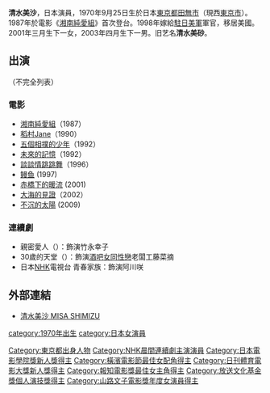 {{japanese|japanese=清水 美沙|kana=しみず みさ|romaji=Shimizu Misa}}

'''清水美沙'''，日本演員，1970年9月25日生於日本[[東京都|東京都]][[田無市|田無市]]（現西[[東京市|東京市]]）。1987年於電影《[[湘南純愛組|湘南純愛組]]》首次登台。1998年嫁給[[駐日美軍|駐日美軍]]軍官，移居美國。2001年三月生下一女，2003年四月生下一男。旧艺名'''清水美砂'''。

==出演==
（不完全列表）
===電影===
*[[湘南純愛組|湘南純愛組]]（1987）
*[[稻村Jane|稻村Jane]]（1990）
*[[五個相撲的少年|五個相撲的少年]]（1992）
*[[未來的記憶|未來的記憶]]（1992）
*[[談談情跳跳舞|談談情跳跳舞]]（1996）
*[[鳗鱼_(电影)|鳗鱼]] (1997)
*[[赤橋下的暖流|赤橋下的暖流]] (2001)
*[[大海的見證|大海的見證]]（2002）
*[[不沉的太陽|不沉的太陽]] (2009)

===連續劇===
*親密愛人（{{lang|ja|ホーム ワーク}}）：飾演竹永幸子
*30歲的天堂（{{lang|ja|29歲の憂うつ}}）：飾演[[酒吧|酒吧]][[女同性戀|女同性戀]]老闆工藤菜摘
*日本[[NHK|NHK]]電視台 青春家族：飾演阿川咲

==外部連結==
* [http://over-time.idv.tw/cast/castshow_common.php?num=69 清水美沙 MISA SHIMIZU] {{Wayback|url=http://over-time.idv.tw/cast/castshow_common.php?num=69 |date=20070927013512 }}

{{連續電視小說主演演員}}
{{日刊體育電影大獎新人獎}}
{{報知電影獎最佳女主角}}
{{放送文化基金獎個人演技獎}}
{{日本電影金像獎新人獎}}
{{橫濱電影節最佳女配角}}
{{山路文子電影獎年度女演員}}
{{Authority control}}
{{DEFAULTSORT:Shimizu, Misa}}
[[category:1970年出生|category:1970年出生]]
[[category:日本女演員|category:日本女演員]]
[[Category:東京都出身人物|Category:東京都出身人物]]
[[Category:NHK晨間連續劇主演演員|Category:NHK晨間連續劇主演演員]]
[[Category:日本電影學院獎新人獎得主|Category:日本電影學院獎新人獎得主]]
[[Category:橫濱電影節最佳女配角得主|Category:橫濱電影節最佳女配角得主]]
[[Category:日刊體育電影大獎新人獎得主|Category:日刊體育電影大獎新人獎得主]]
[[Category:報知電影獎最佳女主角得主|Category:報知電影獎最佳女主角得主]]
[[Category:放送文化基金獎個人演技獎得主|Category:放送文化基金獎個人演技獎得主]]
[[Category:山路文子電影獎年度女演員得主|Category:山路文子電影獎年度女演員得主]]